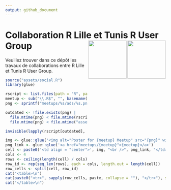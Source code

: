 ```yaml
---
output: github_document
---
```


# Collaboration R Lille et Tunis R User Group <a href="https://github.com/RLille/"><img src="https://avatars1.githubusercontent.com/u/60702180" align="right" width="120" /></a><a href="https://github.com/Tunis-R-User-Group/"><img src="https://avatars1.githubusercontent.com/u/92409159" align="right" width="120" /></a> 


<!-- badges: start -->
<!-- [![License](https://img.shields.io/github/license/RLille/meetup-poster)](LICENSE) -->
<!-- badges: end -->

Veuillez trouver dans ce dépôt les travaux de collaborations entre R Lille et Tunis R User Group.

```r
source("assets/social.R")
library(glue)

rscript <- list.files(path = "R", pattern = "^20.*\\.R$", full.names = TRUE)
meetup <- sub("\\.R$", "", basename(rscript))
png <- sprintf("meetups/%s/ads/%s.png", meetup, meetup)

outdated <- !file.exists(png) |
  file.mtime(png) < file.mtime(rscript) |
  file.mtime(png) < file.mtime("assets/social.R")

invisible(lapply(rscript[outdated], source, encoding = "UTF-8"))
```

```r
img <- glue::glue('<img alt="Poster for {meetup} Meetup" src="{png}" width="192" height="108" />')
png_link <- glue::glue('<a href="meetups/{meetup}">{meetup}</a>')
cell <- paste0('<td align = "center">', img, "<br />", png_link, "</td>")
cols <- 4
rows <- ceiling(length(cell) / cols)
row_id <- rep(seq_len(rows), each = cols, length.out = length(cell))
row_cells <- split(cell, row_id)
cat("<table>\n")
cat(paste0("<tr>", sapply(row_cells, paste, collapse = ""), "</tr>"), sep = "")
cat("</table>\n")
```
